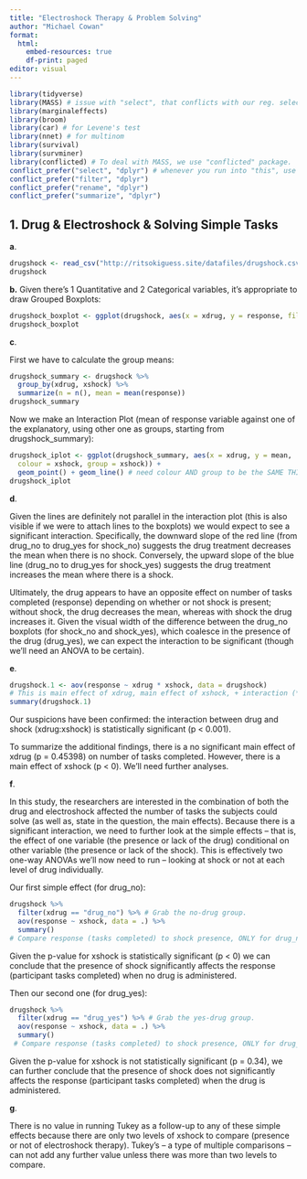 ---
title: "Electroshock Therapy & Problem Solving"
author: "Michael Cowan"
format: 
  html:
    embed-resources: true
    df-print: paged
editor: visual
---

```{r}
library(tidyverse)
library(MASS) # issue with "select", that conflicts with our reg. select.
library(marginaleffects)
library(broom)
library(car) # for Levene's test
library(nnet) # for multinom
library(survival)
library(survminer)
library(conflicted) # To deal with MASS, we use "conflicted" package.
conflict_prefer("select", "dplyr") # whenever you run into "this", use the one from tidyverse ("dplyr").
conflict_prefer("filter", "dplyr")
conflict_prefer("rename", "dplyr")
conflict_prefer("summarize", "dplyr")
```

## 1. Drug & Electroshock & Solving Simple Tasks

**a**.

```{r}
drugshock <- read_csv("http://ritsokiguess.site/datafiles/drugshock.csv")
drugshock
```

**b.** Given there's 1 Quantitative and 2 Categorical variables, it's appropriate to draw Grouped Boxplots:

```{r}
drugshock_boxplot <- ggplot(drugshock, aes(x = xdrug, y = response, fill = xshock)) + geom_boxplot()
drugshock_boxplot
```

**c**.

First we have to calculate the group means:

```{r}
drugshock_summary <- drugshock %>%
  group_by(xdrug, xshock) %>%
  summarize(n = n(), mean = mean(response))
drugshock_summary
```

Now we make an Interaction Plot (mean of response variable against one of the explanatory, using other one as groups, starting from drugshock_summary):

```{r}
drugshock_iplot <- ggplot(drugshock_summary, aes(x = xdrug, y = mean,
  colour = xshock, group = xshock)) +
  geom_point() + geom_line() # need colour AND group to be the SAME THING (otherwise it'll assume we're using something else)
drugshock_iplot
```

**d**.

Given the lines are definitely not parallel in the interaction plot (this is also visible if we were to attach lines to the boxplots) we would expect to see a significant interaction. Specifically, the downward slope of the red line (from drug_no to drug_yes for shock_no) suggests the drug treatment decreases the mean when there is no shock. Conversely, the upward slope of the blue line (drug_no to drug_yes for shock_yes) suggests the drug treatment increases the mean where there is a shock.

Ultimately, the drug appears to have an opposite effect on number of tasks completed (response) depending on whether or not shock is present; without shock, the drug decreases the mean, whereas with shock the drug increases it. Given the visual width of the difference between the drug_no boxplots (for shock_no and shock_yes), which coalesce in the presence of the drug (drug_yes), we can expect the interaction to be significant (though we'll need an ANOVA to be certain).

**e**.

```{r}
drugshock.1 <- aov(response ~ xdrug * xshock, data = drugshock)
# This is main effect of xdrug, main effect of xshock, + interaction (*) between.
summary(drugshock.1)
```

Our suspicions have been confirmed: the interaction between drug and shock (xdrug:xshock) is statistically significant (p \< 0.001).

To summarize the additional findings, there is a no significant main effect of xdrug (p = 0.45398) on number of tasks completed. However, there is a main effect of xshock (p \< 0). We'll need further analyses.

**f**.

In this study, the researchers are interested in the combination of both the drug and electroshock affected the number of tasks the subjects could solve (as well as, state in the question, the main effects). Because there is a significant interaction, we need to further look at the simple effects -- that is, the effect of one variable (the presence or lack of the drug) conditional on other variable (the presence or lack of the shock). This is effectively two one-way ANOVAs we'll now need to run -- looking at shock or not at each level of drug individually.

Our first simple effect (for drug_no):

```{r}
drugshock %>%
  filter(xdrug == "drug_no") %>% # Grab the no-drug group.
  aov(response ~ xshock, data = .) %>%
  summary()
# Compare response (tasks completed) to shock presence, ONLY for drug_no group.
```

Given the p-value for xshock is statistically significant (p \< 0) we can conclude that the presence of shock significantly affects the response (participant tasks completed) when no drug is administered.

Then our second one (for drug_yes):

```{r}
drugshock %>%
  filter(xdrug == "drug_yes") %>% # Grab the yes-drug group.
  aov(response ~ xshock, data = .) %>%
  summary()
 # Compare response (tasks completed) to shock presence, ONLY for drug_yes group.
```

Given the p-value for xshock is not statistically significant (p = 0.34), we can further conclude that the presence of shock does not significantly affects the response (participant tasks completed) when the drug is administered.

**g**.

There is no value in running Tukey as a follow-up to any of these simple effects because there are only two levels of xshock to compare (presence or not of electroshock therapy). Tukey's -- a type of multiple comparisons -- can not add any further value unless there was more than two levels to compare.
